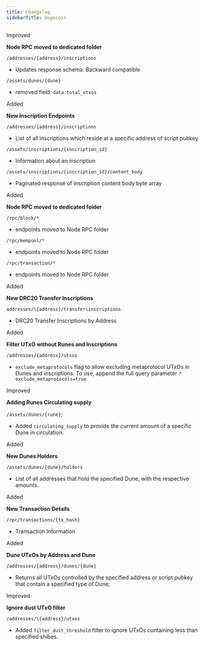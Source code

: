 ```yaml
---
title: Changelog
sidebarTitle: Dogecoin
---
```


<Update label="v0.2.2">

<div style={{ backgroundColor: 'rgb(59, 159, 15)', color: 'white', fontWeight: 'bold', padding: '6px', maxWidth: '100px', maxHeight: '30px', display: 'flex', justifyContent: 'center', alignItems: 'center', textAlign: 'center', borderRadius: '6px' }}>
  Improved
</div>

**Node RPC moved to dedicated folder**

`/addresses/{address}/inscriptions`
  -  Updates response schema. Backward compatible

`/assets/dunes/{dune}`
  -  removed field: `data.total_utxos`

</Update>

<Update label="v0.2.0">

<div style={{ backgroundColor: 'rgb(33, 102, 174)', color: 'white', fontWeight: 'bold', padding: '6px', maxWidth: '100px', maxHeight: '30px', display: 'flex', justifyContent: 'center', alignItems: 'center', textAlign: 'center', borderRadius: '6px' }}>
  Added
</div>

**New Inscription Endpoints**

`/addresses/{address}/inscriptions`
  -  List of all inscriptions which reside at a specific address of script pubkey

`/assets/inscriptions/{inscription_id}`
  - Information about an inscription

`/assets/inscriptions/{inscription_id}/content_body`
  - Paginated response of inscription content body byte array

<div style={{ backgroundColor: 'rgb(59, 159, 15)', color: 'white', fontWeight: 'bold', padding: '6px', maxWidth: '100px', maxHeight: '30px', display: 'flex', justifyContent: 'center', alignItems: 'center', textAlign: 'center', borderRadius: '6px' }}>
  Added
</div>

**Node RPC moved to dedicated folder**

`/rpc/block/*`
  -  endpoints moved to Node RPC folder

`/rpc/mempool/*`
  -  endpoints moved to Node RPC folder

`/rpc/transaction/*`
  -  endpoints moved to Node RPC folder

</Update>

<Update label="v0.1.2">

<div style={{ backgroundColor: 'rgb(33, 102, 174)', color: 'white', fontWeight: 'bold', padding: '6px', maxWidth: '100px', maxHeight: '30px', display: 'flex', justifyContent: 'center', alignItems: 'center', textAlign: 'center', borderRadius: '6px' }}>
  Added
</div>

**New DRC20 Transfer Inscriptions**

`addresses/\{address}/transfer\inscriptions`
  - DRC20 Transfer Inscriptions by Address

</Update>

<Update label="v0.1.1">

<div style={{ backgroundColor: 'rgb(33, 102, 174)', color: 'white', fontWeight: 'bold', padding: '6px', maxWidth: '100px', maxHeight: '30px', display: 'flex', justifyContent: 'center', alignItems: 'center', textAlign: 'center', borderRadius: '6px' }}>
  Added
</div>

**Filter UTxO without Runes and Inscriptions**

`/addresses/{address}/utxos`
  - `exclude_metaprotocols` flag to allow excluding metaprotocol UTxOs in Dunes and inscriptions. To use, append the full query parameter `?exclude_metaprotocols=true`

<div style={{ backgroundColor: 'rgb(59, 159, 15)', color: 'white', fontWeight: 'bold', padding: '6px', maxWidth: '100px', maxHeight: '30px', display: 'flex', justifyContent: 'center', alignItems: 'center', textAlign: 'center', borderRadius: '6px' }}>
  Improved
</div>

**Adding Runes Circulating supply**

`/assets/dunes/{rune}`;
  - Added `circulating_supply` to provide the current amount of a specific Dune in circulation.


</Update>

<Update label="v0.1.05">

<div style={{ backgroundColor: 'rgb(33, 102, 174)', color: 'white', fontWeight: 'bold', padding: '6px', maxWidth: '100px', maxHeight: '30px', display: 'flex', justifyContent: 'center', alignItems: 'center', textAlign: 'center', borderRadius: '6px' }}>
  Added
</div>

**New Dunes Holders**

`​/assets/dunes/{dune}/holders`
  - List of all addresses that hold the specified Dune, with the respective amounts.

</Update>

<Update label="v0.1.04">

<div style={{ backgroundColor: 'rgb(33, 102, 174)', color: 'white', fontWeight: 'bold', padding: '6px', maxWidth: '100px', maxHeight: '30px', display: 'flex', justifyContent: 'center', alignItems: 'center', textAlign: 'center', borderRadius: '6px' }}>
  Added
</div>

**New Transaction Details**

`/rpc/transactions/{tx_hash}`
  - Transaction Information

</Update>

<Update label="v0.1.03">

<div style={{ backgroundColor: 'rgb(33, 102, 174)', color: 'white', fontWeight: 'bold', padding: '6px', maxWidth: '100px', maxHeight: '30px', display: 'flex', justifyContent: 'center', alignItems: 'center', textAlign: 'center', borderRadius: '6px' }}>
  Added
</div>

**Dune UTxOs by Address and Dune**

`/addresses/{address}/dunes/{dune}`
  - Returns all UTxOs controlled by the specified address or script pubkey that contain a specified type of Dune;

</Update>

<Update label="v0.1.02">

<div style={{ backgroundColor: 'rgb(59, 159, 15)', color: 'white', fontWeight: 'bold', padding: '6px', maxWidth: '100px', maxHeight: '30px', display: 'flex', justifyContent: 'center', alignItems: 'center', textAlign: 'center', borderRadius: '6px' }}>
  Improved
</div>

**Ignore dust UTxO filter**

`/addresses/\{address}/utxos`
  - Added `filter_dust_threshold` filter to ignore UTxOs containing less than specified shibes.

</Update>